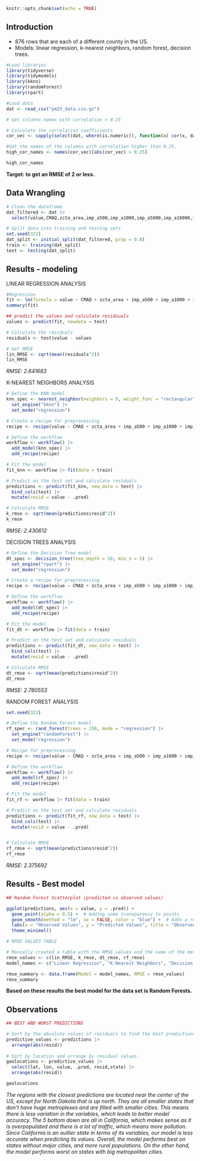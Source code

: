 ```{r setup, include=FALSE}
knitr::opts_chunk$set(echo = TRUE)
```


## Introduction

* 876 rows that are each of a different county in the US. 
* Models: linear regression, k-nearest neighbors, random forest, decision trees.

```{r}
#Load libraries
library(tidyverse)
library(tidymodels)
library(kknn)
library(randomForest)
library(rpart)

#Load data
dat <- read_csv("pm25_data.csv.gz")
```

```{r}
# Get columns names with correlation > 0.25

# Calculate the correlation coefficients
cor_vec <- sapply(select(dat, where(is.numeric)), function(x) cor(x, dat$value))

#Get the names of the columns with correlation higher than 0.25.
high_cor_names <- names(cor_vec)[abs(cor_vec) > 0.25]

high_cor_names
```

**Target: to get an RMSE of 2 or less.**

## Data Wrangling

```{r}
# Clean the dataframe
dat_filtered <- dat |> 
  select(value,CMAQ,zcta_area,imp_a500,imp_a1000,imp_a5000,imp_a10000,imp_a15000,log_pri_length_25000,log_prisec_length_5000,log_prisec_length_10000,log_prisec_length_15000,log_prisec_length_25000,log_nei_2008_pm25_sum_10000,log_nei_2008_pm25_sum_15000,log_nei_2008_pm25_sum_25000,log_nei_2008_pm10_sum_10000,log_nei_2008_pm10_sum_15000,log_nei_2008_pm10_sum_25000,urc2013,urc2006,aod,lat,lon,state)

# Split data into training and testing sets
set.seed(322)
dat_split <- initial_split(dat_filtered, prop = 0.8)
train <- training(dat_split)
test <- testing(dat_split)
```

## Results - modeling

LINEAR REGRESSION ANALYSIS

```{r}
#Regression 
fit <- lm(formula = value ~ CMAQ + zcta_area + imp_a500 + imp_a1000 + imp_a5000 + imp_a10000 + imp_a15000 + log_pri_length_25000 + log_prisec_length_5000 + log_prisec_length_10000 + log_prisec_length_15000 + log_prisec_length_25000 + log_nei_2008_pm25_sum_10000 + log_nei_2008_pm25_sum_15000 + log_nei_2008_pm25_sum_25000 + log_nei_2008_pm10_sum_10000 + log_nei_2008_pm10_sum_15000 + log_nei_2008_pm10_sum_25000 + urc2013 + urc2006 + aod, data = train)
summary(fit)

## predict the values and calculate residsuals
values <- predict(fit, newdata = test)

# Calculate the residuals
residuals <- test$value - values

# Get RMSE
lin_RMSE <- sqrt(mean(residuals^2))
lin_RMSE
```
*RMSE: 2.641683*

K-NEAREST NEIGHBORS ANALYSIS

```{r}
# Define the KNN model
knn_spec <- nearest_neighbor(neighbors = 9, weight_func = "rectangular", dist_power = 2) |>
  set_engine("kknn") |>
  set_mode("regression")

# Create a recipe for preprocessing
recipe <- recipe(value ~ CMAQ + zcta_area + imp_a500 + imp_a1000 + imp_a5000 + imp_a10000 + imp_a15000 + log_pri_length_25000 + log_prisec_length_5000 + log_prisec_length_10000 + log_prisec_length_15000 + log_prisec_length_25000 + log_nei_2008_pm25_sum_10000 + log_nei_2008_pm25_sum_15000 + log_nei_2008_pm25_sum_25000 + log_nei_2008_pm10_sum_10000 + log_nei_2008_pm10_sum_15000 + log_nei_2008_pm10_sum_25000 + urc2013 + urc2006 + aod, data = train)

# Define the workflow
workflow <- workflow() |>
  add_model(knn_spec) |>
  add_recipe(recipe)

# Fit the model
fit_knn <- workflow |> fit(data = train)

# Predict on the test set and calculate residuals
predictions <- predict(fit_knn, new_data = test) |>
  bind_cols(test) |>
  mutate(resid = value - .pred)

# Calculate RMSE
k_rmse <- sqrt(mean(predictions$resid^2))
k_rmse
```
*RMSE: 2.430612*

DECISION TREES ANALYSIS

```{r}
# Define the Decision Tree model
dt_spec <- decision_tree(tree_depth = 10, min_n = 5) |>
  set_engine("rpart") |>
  set_mode("regression")

# Create a recipe for preprocessing
recipe <- recipe(value ~ CMAQ + zcta_area + imp_a500 + imp_a1000 + imp_a5000 + imp_a10000 + imp_a15000 + log_pri_length_25000 + log_prisec_length_5000 + log_prisec_length_10000 + log_prisec_length_15000 + log_prisec_length_25000 + log_nei_2008_pm25_sum_10000 + log_nei_2008_pm25_sum_15000 + log_nei_2008_pm25_sum_25000 + log_nei_2008_pm10_sum_10000 + log_nei_2008_pm10_sum_15000 + log_nei_2008_pm10_sum_25000 + urc2013 + urc2006 + aod, data = train)

# Define the workflow
workflow <- workflow() |>
  add_model(dt_spec) |>
  add_recipe(recipe)

# Fit the model
fit_dt <- workflow |> fit(data = train)

# Predict on the test set and calculate residuals
predictions <- predict(fit_dt, new_data = test) |>
  bind_cols(test) |>
  mutate(resid = value - .pred)

# Calculate RMSE
dt_rmse <- sqrt(mean(predictions$resid^2))
dt_rmse
```
*RMSE: 2.780553*

RANDOM FOREST ANALYSIS

```{r}
set.seed(322)

# Define the Random Forest model
rf_spec <- rand_forest(trees = 150, mode = "regression") |>
  set_engine("randomForest") |>
  set_mode("regression")

# Recipe for preprocessing
recipe <- recipe(value ~ CMAQ + zcta_area + imp_a500 + imp_a1000 + imp_a5000 + imp_a10000 + imp_a15000 + log_pri_length_25000 + log_prisec_length_5000 + log_prisec_length_10000 + log_prisec_length_15000 + log_prisec_length_25000 + log_nei_2008_pm25_sum_10000 + log_nei_2008_pm25_sum_15000 + log_nei_2008_pm25_sum_25000 + log_nei_2008_pm10_sum_10000 + log_nei_2008_pm10_sum_15000 + log_nei_2008_pm10_sum_25000 + urc2013 + urc2006 + aod, data = train)

# Define the workflow
workflow <- workflow() |>
  add_model(rf_spec) |>
  add_recipe(recipe)

# Fit the model
fit_rf <- workflow |> fit(data = train)

# Predict on the test set and calculate residuals
predictions <- predict(fit_rf, new_data = test) |>
  bind_cols(test) |>
  mutate(resid = value - .pred)


# Calculate RMSE
rf_rmse <- sqrt(mean(predictions$resid^2))
rf_rmse
```
*RMSE: 2.375692*


## Results - Best model

```{r}
## Random Forest Scatterplot (predicted vs observed values)

ggplot(predictions, aes(x = value, y = .pred)) +
  geom_point(alpha = 0.5) +  # Adding some transparency to points
  geom_smooth(method = "lm", se = FALSE, color = "blue") +  # Adds a regression line without confidence envelope
  labs(x = "Observed Values", y = "Predicted Values", title = "Observed vs. Predicted Values for Random Forests") +
  theme_minimal() 
```

```{r}
# RMSE VALUES TABLE

# Manually created a table with the RMSE values and the name of the method used. 
rmse_values <- c(lin_RMSE, k_rmse, dt_rmse, rf_rmse)
model_names <- c("Linear Regression", "K-Nearest Neighbors", "Decision Trees","Random Forests")

rmse_summary <- data.frame(Model = model_names, RMSE = rmse_values)
rmse_summary
```

**Based on these results the best model for the data set is Random Forests.**

## Observations

```{r}
## BEST AND WORST PREDICTIONS

# Sort by the absolute values of residuals to find the best predictions
predictive_values <- predictions |>
  arrange(abs(resid))
 
# Sort by location and arrange by residual values. 
geolocations <- predictive_values |>
  select(lat, lon, value, .pred, resid,state) |> 
  arrange(abs(resid))

geolocations
```

*The regions with the closest predictions are located near the center of the US, except for North Dakota that is up north. They are all smaller states that don't have huge metroplexes and are filled with smaller cities. This means there is less variation in the variables, which leads to better model accuracy. The 5 bottom down are all in California, which makes sense as it is overpopulated and there is a lot of traffic, which means more pollution. Since California is an outlier state in terms of its variables, our model is less accurate when predicting its values. Overall, the model performs best on states without major cities, and more rural populations. On the other hand, the model performs worst on states with big metropolitan cities.*